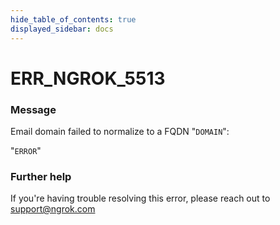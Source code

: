 ```yaml
---
hide_table_of_contents: true
displayed_sidebar: docs
---
```



# ERR_NGROK_5513

### Message

Email domain failed to normalize to a FQDN "`DOMAIN`":

"`ERROR`"

<ErrorDetails error="err_ngrok_5513" />

### Further help

If you're having trouble resolving this error, please reach out to [support@ngrok.com](mailto:support@ngrok.com?subject=Help%20with%20ERR_NGROK_5513)
